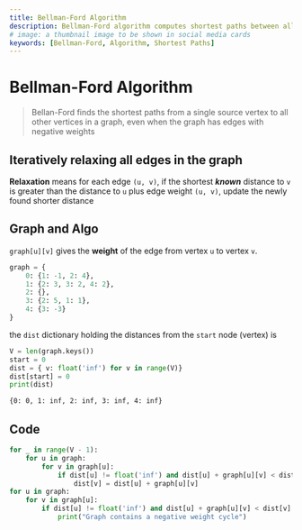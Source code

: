 ```yaml
---
title: Bellman-Ford Algorithm
description: Bellman-Ford algorithm computes shortest paths between all pairs of nodes.
# image: a thumbnail image to be shown in social media cards
keywords: [Bellman-Ford, Algorithm, Shortest Paths]
---
```


# Bellman-Ford Algorithm

> Bellan-Ford finds the shortest paths from a single source vertex to all other vertices in a graph, even when the graph has edges with negative weights

## Iteratively relaxing all edges in the graph

**Relaxation** means for each edge `(u, v)`, if the shortest _**known**_ distance to `v` is greater than the distance to `u` plus edge weight `(u, v)`, update the newly found shorter distance

## Graph and Algo

`graph[u][v]` gives the **weight** of the edge from vertex `u` to vertex `v`.

```python
graph = {
    0: {1: -1, 2: 4},
    1: {2: 3, 3: 2, 4: 2},
    2: {},
    3: {2: 5, 1: 1},
    4: {3: -3}
}
```

the `dist` dictionary holding the distances from the `start` node (vertex) is

```python
V = len(graph.keys())
start = 0
dist = { v: float('inf') for v in range(V)}
dist[start] = 0
print(dist)
```

```bash
{0: 0, 1: inf, 2: inf, 3: inf, 4: inf}
```

## Code

```python
for _ in range(V - 1):
    for u in graph:
        for v in graph[u]:
            if dist[u] != float('inf') and dist[u] + graph[u][v] < dist[v]:
                dist[v] = dist[u] + graph[u][v]
for u in graph:
    for v in graph[u]:
        if dist[u] != float('inf') and dist[u] + graph[u][v] < dist[v]:
            print("Graph contains a negative weight cycle")
```
